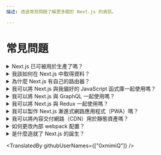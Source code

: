 ```yaml
---
描述: 透過常見問題了解更多關於 Next.js 的資訊。

---
```


# 常見問題

<details>
  <summary>Next.js 已可被用於生產了嗎？</summary>
  <p>是的！Next.js 被世界許多知名網站所使用。請參閱
  <a href="https://nextjs.org/showcase">展示</a> 來了解更多資訊。</p>
</details>

<details>
  <summary>我該如何在 Next.js 中取得資料？</summary>
  Next.js 根據您的用例提供了多種方法。您可以使用：
  <ul>
    <li> 客戶端的資料取得：在您的 React 元件中使用 <a href="/docs/basic-features/data-fetching/client-side.md#client-side-data-fetching-with-useeffect">useEffect</a> 或是 <a href="/docs/basic-features/data-fetching/client-side.md#client-side-data-fetching-with-swr">SWR</a> 來取得資料</li>
    <li> 使用 <a href="/docs/basic-features/data-fetching/get-server-side-props.md">getServerSideProps</a> 進行伺服器端渲染</li>
    <li> 使用 <a href="/docs/basic-features/data-fetching/get-static-props.md">getStaticProps</a> 生成靜態網站</li>
    <li> 通過 <a href="/docs/basic-features/data-fetching/incremental-static-regeneration.md">將 `revalidate` prop 加入到 getStaticProps</a> 來增量靜態再生</li>
  </ul>
  欲了解更多有關資料取得的資訊，請參閱我們的 <a href="/docs/basic-features/data-fetching/overview.md">資料取得文件</a>。
</details>

<details>
  <summary>為什麼 Next.js 有自己的路由器？</summary>
  Next.js 包含一個內建路由器，原因如下：
  <ul>
    <li>它使用基於檔案系統的路由器來減化配置</li>
    <li>它支援淺層路由，允許您在不執行資料取得方法的情況下更改 URL（改變搜尋參數）</li>
    <li>路由總是可以延遲加載</li>
  </ul>
    如果您正在從 React 路由器遷移至 Next.js 路由器，請參閱 <a href="/docs/migrating/from-react-router.md">遷移文件</a>。
</details>

<details>
  <summary>我可以將 Next.js 與我偏好的 JavaScript 函式庫一起使用嗎？</summary>
  <p>可以！我們有數百個範例在 <a href="https://github.com/vercel/next.js/tree/canary/examples">範例資料夾</a>。</p>
</details>

<details>
  <summary>我可以將 Next.js 與 GraphQL 一起使用嗎？</summary>
  <p>可以！這裡有一個使用 <a href="https://github.com/vercel/next.js/tree/canary/examples/with-apollo">Apollo 的例子</a> 以及一個使用 <a href="https://github.com/vercel/next.js/tree/canary/examples/api-routes-graphql">API 路由搭配 GraphQL 的範例</a>。</p>
</details>

<details>
  <summary>我可以將 Next.js 與 Redux 一起使用嗎？</summary>
  <p>可以！這裡有一個 <a href="https://github.com/vercel/next.js/tree/canary/examples/with-redux">Redux 的範例</a> 以及一個 <a href="https://github.com/vercel/next.js/tree/canary/examples/with-redux-thunk">搭配 thunk 的例子</a>。</p>
</details>

<details>
  <summary>我可以製作 Next.js 漸進式網路應用程式（PWA）嗎？</summary>
   <p>可以！這是我們的 <a href="https://github.com/vercel/next.js/tree/canary/examples/progressive-web-app">Next.js PWA 範例</a>。</p>
</details>

<details>
  <summary>我可以將內容交付網路（CDN）用於靜態資產嗎？</summary>
  <p>可以！當您將您的 Next.js 應用程式部屬到 <a href="https://vercel.com">Vercel</a>，邊緣網路會自動偵測和服務您的靜態資產。如果您自行託管 Next.js，您可以在 <a href="/docs/api-reference/next.config.js/cdn-support-with-asset-prefix.md">此處</a> 學習如何手動配置資產前綴。</p>
</details>

<details>
  <summary>如何更改內部 webpack 配置？</summary>
  <p>在大多數情況下，您不必手動配置 webpack，因為 Next.js 會自動配置它。對於進階的情況，如果您需要更進一步的控制，可以參考 <a href="/docs/api-reference/next.config.js/custom-webpack-config.md">自定 webpack 配置文件</a>。</p>
</details>

<details>
  <summary>是什麼造就了 Next.js 的誕生？</summary>
  <p>我們著手完成的許多目標都列在 Guillermo Rauch的 <a href="https://rauchg.com/2014/7-principles-of-rich-web-applications">7 個多樣化網際網路應用程式的準則</a> 中。</p>

  <p>PHP 的易用性是一個很大的啟發。我們認為 Next.js 更適合取代許多使用 PHP 輸出 HTML 的情況。</p>

  <p>與 PHP 不同，我們受益於 ES6 模組系統，每個頁面都會輸出一個元件或函式，可以輕鬆導入以進行惰性求值或測試。</p>

  <p>當我們正在研究非大量步驟的伺服器端渲染 React 選項時，我們發現了 <a href="https://github.com/facebookarchive/react-page">react-page</a>（現已被棄用），這是由 React 的創作者 Jordan Walke 提供的與 Next.js 類似的方法。</p>
</details>

<TranslatedBy githubUserNames={["0xmimiQ"]} />

